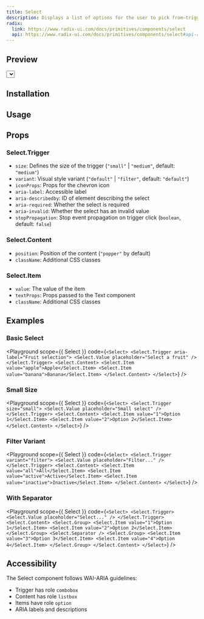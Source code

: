 ```yaml
---
title: Select
description: Displays a list of options for the user to pick from—triggered by a button.
radix:
  link: https://www.radix-ui.com/docs/primitives/components/select
  api: https://www.radix-ui.com/docs/primitives/components/select#api-reference
---
```


## Preview

<Preview>
  <Select>
    <Select.Trigger width={200} size="small">
      <Select.Value placeholder="Select a fruit" />
    </Select.Trigger>
    <Select.Content>
      <Select.Group>
        <Select.Item value="apple">Apple</Select.Item>
        <Select.Item value="banana">Banana</Select.Item>
        <Select.Item value="blueberry">Blueberry</Select.Item>
        <Select.Item value="grapes">Grapes</Select.Item>
        <Select.Item value="pineapple">Pineapple</Select.Item>
      </Select.Group>
    </Select.Content>
  </Select>
</Preview>

## Installation

<LiveProvider>
  <LiveEditor code={`npm install @raystack/apsara`} border language="shell" />
</LiveProvider>

## Usage

<LiveProvider>
  <LiveEditor code={`import { Select } from '@raystack/apsara/v1'`} border />
</LiveProvider>

## Props

### Select.Trigger

- `size`: Defines the size of the trigger (`"small"` | `"medium"`, default: `"medium"`)
- `variant`: Visual style variant (`"default"` | `"filter"`, default: `"default"`)
- `iconProps`: Props for the chevron icon
- `aria-label`: Accessible label
- `aria-describedby`: ID of element describing the select
- `aria-required`: Whether the select is required
- `aria-invalid`: Whether the select has an invalid value
- `stopPropagation`: Stop event propagation on trigger click (`boolean`, default: `false`)

### Select.Content

- `position`: Position of the content (`"popper"` by default)
- `className`: Additional CSS classes

### Select.Item

- `value`: The value of the item
- `textProps`: Props passed to the Text component
- `className`: Additional CSS classes

## Examples

### Basic Select

<Playground
  scope={{ Select }}
  code={`
<Select>
  <Select.Trigger aria-label="Fruit selection">
    <Select.Value placeholder="Select a fruit" />
  </Select.Trigger>
  <Select.Content>
    <Select.Item value="apple">Apple</Select.Item>
    <Select.Item value="banana">Banana</Select.Item>
  </Select.Content>
</Select>
`}
/>

### Small Size

<Playground
  scope={{ Select }}
  code={`
<Select>
  <Select.Trigger size="small">
    <Select.Value placeholder="Small select" />
  </Select.Trigger>
  <Select.Content>
    <Select.Item value="1">Option 1</Select.Item>
    <Select.Item value="2">Option 2</Select.Item>
  </Select.Content>
</Select>
`}
/>

### Filter Variant

<Playground
  scope={{ Select }}
  code={`
<Select>
  <Select.Trigger variant="filter">
    <Select.Value placeholder="Filter..." />
  </Select.Trigger>
  <Select.Content>
    <Select.Item value="all">All</Select.Item>
    <Select.Item value="active">Active</Select.Item>
    <Select.Item value="inactive">Inactive</Select.Item>
  </Select.Content>
</Select>
`}
/>

### With Separator

<Playground
  scope={{ Select }}
  code={`
<Select>
  <Select.Trigger>
    <Select.Value placeholder="Select..." />
  </Select.Trigger>
  <Select.Content>
    <Select.Group>
      <Select.Item value="1">Option 1</Select.Item>
      <Select.Item value="2">Option 2</Select.Item>
    </Select.Group>
    <Select.Separator />
    <Select.Group>
      <Select.Item value="3">Option 3</Select.Item>
      <Select.Item value="4">Option 4</Select.Item>
    </Select.Group>
  </Select.Content>
</Select>
`}
/>

## Accessibility

The Select component follows WAI-ARIA guidelines:

- Trigger has role `combobox`
- Content has role `listbox`
- Items have role `option`
- ARIA labels and descriptions
